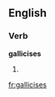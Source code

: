 ==English==

===Verb===
'''gallicises'''

# {{third-person singular of|[[gallicise]]}}

[[fr:gallicises]]